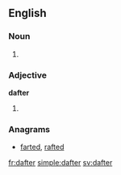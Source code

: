 ==English==

===Noun===
{{en-noun}}

# {{archaic}} {{alternative spelling of|daughter}}

===Adjective===
'''dafter'''

# {{comparative of|daft}}

===Anagrams===
* [[farted#English|farted]], [[rafted#English|rafted]]

[[fr:dafter]]
[[simple:dafter]]
[[sv:dafter]]